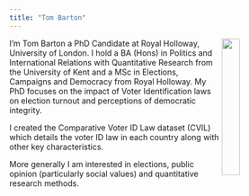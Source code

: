 ```yaml
---
title: "Tom Barton"
---
```

<img src="pictures/profile.jpeg" width="25%" style="float:right">

I'm Tom Barton a PhD Candidate at Royal Holloway, University of London. I hold a BA (Hons) in Politics and International Relations with Quantitative Research from the University of Kent and a MSc in Elections, Campaigns and Democracy from Royal Holloway. My PhD focuses on the impact of Voter Identification laws on election turnout and perceptions of democratic integrity.

I created the Comparative Voter ID Law dataset (CVIL) which details the voter ID law in each country along with other key characteristics.

More generally I am interested in elections, public opinion (particularly social values) and quantitative research methods.
